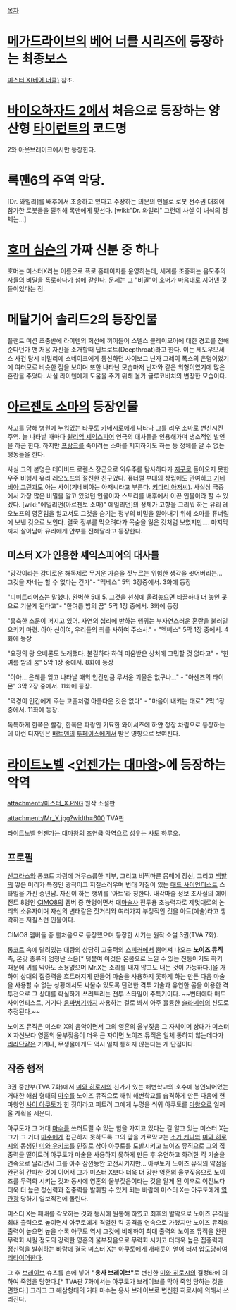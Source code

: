 [[목차]]

= [[메가드라이브]]의 [[베어 너클 시리즈]]에 등장하는 최종보스 =
[[미스터 X(베어 너클)]] 참조.

= [[바이오하자드 2]]에서 처음으로 등장하는 양산형 [[타이런트(바이오하자드 시리즈)|타이런트]]의 코드명 = 
2와 아웃브레이크에서만 등장한다.

= 록맨6의 주역 악당. = 
[Dr. 와일리]를 배후에서 조종하고 있다고 주장하는 의문의 인물로 로봇 선수권 대회에 참가한 로봇들을 탈취해 록맨에게 맞선다. [wiki:"Dr. 와일리" 그런데 사실 이 녀석의 정체는...]

= [[호머 심슨]]의 가짜 신분 중 하나 = 
호머는 미스터X라는 이름으로 폭로 홈페이지를 운영하는데, 세계를 조종하는 음모주의자들의 비밀을 폭로하다가 섬에 갇힌다. 문제는 그 "비밀"이 호머가 마음대로 지어낸 것들이었다는 점.

= 메탈기어 솔리드2의 등장인물 =
플랜트 미션 초중반에 라이덴의 회선에 끼어들어 스텔스 클레이모어에 대한 경고를 전해준다던가 맨 처음 자신을 소개할때 딥트로트(Deepthroat)라고 한다. 이는 세도우모세스 사건 당시 비밀리에 스네이크에게 통신하던 사이보그 닌자 그레이 폭스의 은명이었기에 여러모로 비슷한 점을 보이며 또한 나타난 모습마저 닌자와 같은 외형이였기에 많은 혼란을 주었다. 사실 라이덴에게 도움을 주기 위해 올가 글루코비치의 변장한 모습이다.

= [[아르젠토 소마]]의 등장인물 =
사고를 당해 병원에 누워있는 [[타쿠토 카네시로]]에게 나타나 그를 [[리우 소마]]로 변신시킨 주역. 늘 나타날 때마다 [[윌리엄 셰익스피어]] 연극의 대사들을 인용해가며 냉소적인 발언을 하곤 한다. 하지만 [[프랑크]]를 죽이려는 소마를 저지하기도 하는 등 정체를 알 수 없는 행동들을 한다.


사실 그의 본명은 데이비드 로렌스 장군으로 외우주를 탐사하다가 [[지구]]로 돌아오지 못한 우주 비행사 유리 레오노프의 절친한 친구였다. 퓨너럴 부대의 창립에도 관여하고 [[기네비아 그린]]과도 아는 사이(기네비아는 아저씨라고 부른다. [[키다리 아저씨]]).  사실상 극중에서 가장 많은 비밀을 알고 있었던 인물이자 스토리를 배후에서 이끈 인물이라 할 수 있겠다. [wiki:"에일리언(아르젠토 소마)" 에일리언]의 정체가 고향을 그리워 하는 유리 레오노프의 영혼임을 알고서도 그것을 숨기는 정부의 비밀을 알아내기 위해 소마를 퓨너럴에 보낸 것으로 보인다. 결국 정부를 막으려다가 목숨을 잃은 것처럼 보였지만…. 마지막까지 살아남아 유리에게 안부를 전해달라고 등장한다.

== 미스터 X가 인용한 셰익스피어의 대사들 ==
"망각이라는 감미로운 해독제로 무거운 가슴을 짓누르는 위험한 생각을 씻어버리는... 그것을 자네는 할 수 없다는 건가"- "멕베스" 5막 3장중에서. 3화에 등장

"디미트리어스는 말했다. 완벽한 5대 5. 그것을 천칭에 올려놓으면 티끌하나 더 놓인 곳으로 기울게 된다고"- "한여름 밤의 꿈" 5막 1장 중에서. 3화에 등장

"흉측한 소문이 퍼지고 있어. 자연의 섭리에 반하는 행위는 부자연스러운 혼란을 불러일으키기 마련. 아아 신이여, 우리들의 죄를 사하여 주소서." - "멕베스" 5막 1장 중에서. 4화에 등장

"요정의 왕 오베론도 노래했다. 불길하다 하여 미움받은 상처에 고민할 것 없다고" - "한여름 밤의 꿈" 5막 1장 중에서. 8화에 등장

"아아... 은혜를 잊고 나타날 때의 인간만큼 무서운 괴물은 없구나..." - "아센즈의 타이몬" 3막 2장 중에서. 11화에 등장.

"역경이 인간에게 주는 교훈처럼 아름다운 것은 없다" - "마음이 내키는 대로" 2막 1장 중에서. 11화에 등장.


독특하게 한쪽은 빨강, 한쪽은 파랑인 기묘한 와이셔츠에 하얀 정장 차림으로 등장하는데 이런 디자인은 [[배트맨]]의 [[투페이스]]에게서 받은 영향으로 보여진다.

= [[라이트노벨]] <[[언젠가는 대마왕]]>에 등장하는 악역 =
attachment:/미스터_X.PNG
원작 소설판

attachment:/Mr_X.jpg?width=600
TVA판

[[라이트노벨]] [[언젠가는 대마왕]]의 조연급 악역으로 성우는 [[사토 하루오]].

== 프로필 ==
[[선그라스]]와 롱코트 차림에 거무스름한 피부, 그리고 비쩍마른 몸매에 장신, 그리고 [[백발]]의 땋은 머리가 특징인 광적이고 저질스러우며 변태 기질이 있는 [[매드 사이언티스트]] 스타일을 가진 중년남. 자신이 하는 행위를 '아트'라 칭한다. 내각마술 정보 조사실의 에이전트 8명인 [[CIMO8]]의 멤버 중 한명이면서 대[[마술사]] 전투용 초능력자로 제멋대로의 논리의 소유자이며 자신의 변태같은 짓거리와 여러가지 부정적인 것을 아트(예술)라고 생각하는 저질스런 인물이다. 

CIMO8 멤버들 중 맨처음으로 등장했으며 등장한 시기는 원작 소설 3권(TVA 7화).

롱[[코트]] 속에 달려있는 대량의 상당히 고출력의 [[스피커]]에서 뿜어져 나오는 '''노이즈 뮤직''' 즉, 온갖 종류의 엄청난 소음[* 덧붙여 이것은 온몸으로 느낄 수 있는 진동이기도 하기 때문에 귀를 막아도 소용없으며 Mr.X는 소리를 내지 않고도 내는 것이 가능하다.]을 가하여 상대의 집중력을 흐트러지게 만들어 마술을 사용하지 못하게 하는 만든 다음 마술을 사용할 수 없는 상황에서도 싸울수 있도록 단련한 격투 기술과 유연한 몸을 이용한 격투전으로 그 상대를 확실하게 쓰러트리는 전투 스타일이 주특기이다. ~~변태에다 매드 사이언티스트, 거기다 [[음파병기]]까지 사용하는 걸로 봐서 아주 훌륭한 [[슬라네쉬]]의 신도로 추정된다.~~

노이즈 뮤직은 미스터 X의 음악이면서 그의 영혼의 울부짖음 그 자체이며 상대가 미스터 X 자신보다 영혼의 울부짖음이 더욱 큰 자이면 노이즈 뮤직은 일체 통하지 않는데다가 [[리라단]]같은 기계나, 무생물에게도 역시 일체 통하지 않는다는 게 단점이다. 

== 작중 행적 ==
3권 중반부(TVA 7화)에서 [[미와 히로시]]의 친가가 있는 해변학교의 호수에 봉인되어있는 거대한 해삼 형태의 [[마수]]를 노이즈 뮤직으로 깨워 해변학교를 습격하게 만든 다음에 현 마왕인 [[사이 아쿠토]]가 한 짓이라고 퍼트려 그에게 누명을 씌워 아쿠토를 [[마왕]]으로 일깨울 계획을 세운다. 

아쿠토가 그 거대 [[마수]]를 쓰러트릴 수 있는 힘을 가지고 있다는 걸 알고 있는 미스터 X는 그가 그 거대 [[마수]]에게 접근하지 못하도록 그의 앞을 가로막고는 [[소가 케나]]와 [[미와 히로시]]의 동생인 [[미와 유키코]]를 인질로 삼아 아쿠토를 도발시키고 노이즈 뮤직으로 그의 집중력을 떨어트려 아쿠토가 마술을 사용하지 못하게 만든 후 유연하고 화려한 킥 기술을 연속으로 날리면서 그를 아주 잠깐동안 고전시키지만… 아쿠토가 노이즈 뮤직의 약점을 완전히 간파한 것에 이어서 그가 미스터 X보다 더욱 더 강한 영혼의 울부짖음으로 노이즈를 무력화 시키는 것과 동시에 영혼의 울부짖음이라는 것을 알게 된 이후로 이전보다 더욱 더 높은 정신력과 집중력을 발휘할 수 있게 되는 바람에 미스터 X는 아쿠토에게 [[역관광]] 당하기 일보직전에 몰린다.

미스터 X는 패배를 각오하는 것과 동시에 원통해 하였고 최후의 발악으로 노이즈 뮤직을 최대 출력으로 높이면서 아쿠토에게 격렬한 킥 공격을 연속으로 가했지만 노이즈 뮤직의 출력이 높으면 높을 수록 아쿠토 역시 그것에 비례하여 최대 출력의 노이즈 뮤직을 완전 무력화 시킬 정도의 강력한 영혼의 울부짖음으로 무력화 시키고 더더욱 높은 집중력과 정신력을 발휘하는 바람에 결국 미스터 X는 아쿠토에게 개패듯이 얻어 터져 압도당하여 [[리타이어]]한다.

그 후 [[브레이브]] 슈츠를 손에 넣어 '''"용사 브레이브"'''로 변신한 [[미와 히로시]]의 결정타에 의하여 죽임을 당한다.[* TVA판 7화에서는 아쿠토가 브레이브를 막아 죽임 당하는 것을 면했다.] 그리고 그 해삼형태의 거대 마수는 용사 브레이브로 변신한 히로시에 의해서 쓰러진다. 
